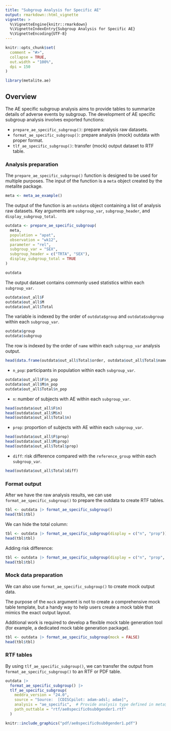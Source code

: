 ```yaml
---
title: "Subgroup Analysis for Specific AE"
output: rmarkdown::html_vignette
vignette: >
  %\VignetteEngine{knitr::rmarkdown}
  %\VignetteIndexEntry{Subgroup Analysis for Specific AE}
  %\VignetteEncoding{UTF-8}
---
```


```r
knitr::opts_chunk$set(
  comment = "#>",
  collapse = TRUE,
  out.width = "100%",
  dpi = 150
)
```

```r
library(metalite.ae)
```

## Overview

The AE specific subgroup analysis aims to provide tables to summarize details of
adverse events by subgroup.
The development of AE specific subgroup analysis involves exported functions:

- `prepare_ae_specific_subgroup()`: prepare analysis raw datasets.
- `format_ae_specific_subgroup()`: prepare analysis (mock) outdata with proper format.
- `tlf_ae_specific_subgroup()`: transfer (mock) output dataset to RTF table.

### Analysis preparation

The `prepare_ae_specific_subgroup()` function is designed to be used for multiple purposes.
The input of the function is a `meta` object created by the metalite package.

```r
meta <- meta_ae_example()
```

The output of the function is an `outdata` object containing a list of analysis
raw datasets. Key arguments are `subgroup_var`, `subgroup_header`, and
`display_subgroup_total`.

```r
outdata <- prepare_ae_specific_subgroup(
  meta,
  population = "apat",
  observation = "wk12",
  parameter = "rel",
  subgroup_var = "SEX",
  subgroup_header = c("TRTA", "SEX"),
  display_subgroup_total = TRUE
)
```

```r
outdata
```

The output dataset contains commonly used statistics within each `subgroup_var`.

```r
outdata$out_all$F
outdata$out_all$M
outdata$out_all$Total
```

The variable is indexed by the order of `outdata$group` and `outdata$subgroup`
within each `subgroup_var`.

```r
outdata$group
outdata$subgroup
```

The row is indexed by the order of `name` within each `subgroup_var` analysis output.

```r
head(data.frame(outdata$out_all$Total$order, outdata$out_all$Total$name))
```

- `n_pop`: participants in population within each `subgroup_var`.

```r
outdata$out_all$F$n_pop
outdata$out_all$M$n_pop
outdata$out_all$Total$n_pop
```

- `n`: number of subjects with AE within each `subgroup_var`.

```r
head(outdata$out_all$F$n)
head(outdata$out_all$M$n)
head(outdata$out_all$Total$n)
```

- `prop`: proportion of subjects with AE within each `subgroup_var`.

```r
head(outdata$out_all$F$prop)
head(outdata$out_all$M$prop)
head(outdata$out_all$Total$prop)
```

- `diff`: risk difference compared with the `reference_group` within each `subgroup_var`.

```r
head(outdata$out_all$Total$diff)
```

### Format output

After we have the raw analysis results, we can use `format_ae_specific_subgroup()`
to prepare the outdata to create RTF tables.

```r
tbl <- outdata |> format_ae_specific_subgroup()
head(tbl$tbl)
```

We can hide the total column:

```r
tbl <- outdata |> format_ae_specific_subgroup(display = c("n", "prop"))
head(tbl$tbl)
```

Adding risk difference:

```r
tbl <- outdata |> format_ae_specific_subgroup(display = c("n", "prop", "diff"))
head(tbl$tbl)
```

### Mock data preparation

We can also use `format_ae_specific_subgroup()` to create mock output data.

The purpose of the `mock` argument is not to create a comprehensive mock table template,
but a handy way to help users create a mock table that mimics the exact output layout.

Additional work is required to develop a flexible mock table generation tool
(for example, a dedicated mock table generation package).

```r
tbl <- outdata |> format_ae_specific_subgroup(mock = FALSE)
head(tbl$tbl)
```

### RTF tables

By using `tlf_ae_specific_subgroup()`, we can transfer the output from
`format_ae_specific_subgroup()` to an RTF or PDF table.

```r
outdata |>
  format_ae_specific_subgroup() |>
  tlf_ae_specific_subgroup(
    meddra_version = "24.0",
    source = "Source:  [CDISCpilot: adam-adsl; adae]",
    analysis = "ae_specific",  # Provide analysis type defined in meta$analysis
    path_outtable = "rtf/ae0specific0sub0gender1.rtf"
  )
```

```r
knitr::include_graphics("pdf/ae0specific0sub0gender1.pdf")
```
